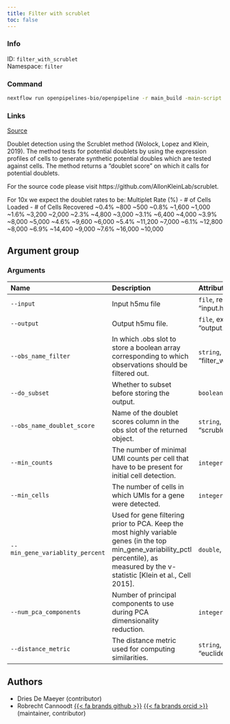 ```yaml
---
title: Filter with scrublet
toc: false
---
```


::: {.column-margin}

### Info

ID: `filter_with_scrublet`  
Namespace: `filter`

### Command

```bash
nextflow run openpipelines-bio/openpipeline -r main_build -main-script target/nextflow/filter/filter_with_scrublet/main.nf --help
```

### Links
[Source](https://github.com/openpipelines-bio/openpipeline/blob/main/src/filter/filter_with_scrublet){.btn-action .btn-sm .btn-info .btn role="button"}
:::

Doublet detection using the Scrublet method (Wolock, Lopez and Klein, 2019).
The method tests for potential doublets by using the expression profiles of
cells to generate synthetic potential doubles which are tested against cells. 
The method returns a "doublet score" on which it calls for potential doublets.

For the source code please visit https://github.com/AllonKleinLab/scrublet.

For 10x we expect the doublet rates to be:
  Multiplet Rate (%) - # of Cells Loaded - # of Cells Recovered
  ~0.4% ~800 ~500
  ~0.8% ~1,600 ~1,000
  ~1.6% ~3,200 ~2,000
  ~2.3% ~4,800 ~3,000
  ~3.1% ~6,400 ~4,000
  ~3.9% ~8,000 ~5,000
  ~4.6% ~9,600 ~6,000
  ~5.4% ~11,200 ~7,000
  ~6.1% ~12,800 ~8,000
  ~6.9% ~14,400 ~9,000
  ~7.6% ~16,000 ~10,000


## Argument group

### Arguments



|Name                            |Description                                                                                                                                                                            |Attributes                                  |
|:-------------------------------|:--------------------------------------------------------------------------------------------------------------------------------------------------------------------------------------|:-------------------------------------------|
|`--input`                       |Input h5mu file                                                                                                                                                                        |`file`, required, example: "input.h5mu"     |
|`--output`                      |Output h5mu file.                                                                                                                                                                      |`file`, example: "output.h5mu"              |
|`--obs_name_filter`             |In which .obs slot to store a boolean array corresponding to which observations should be filtered out.                                                                                |`string`, default: "filter_with_scrublet"   |
|`--do_subset`                   |Whether to subset before storing the output.                                                                                                                                           |`boolean_true`                              |
|`--obs_name_doublet_score`      |Name of the doublet scores column in the obs slot of the returned object.                                                                                                              |`string`, default: "scrublet_doublet_score" |
|`--min_counts`                  |The number of minimal UMI counts per cell that have to be present for initial cell detection.                                                                                          |`integer`, default: 2                       |
|`--min_cells`                   |The number of cells in which UMIs for a gene were detected.                                                                                                                            |`integer`, default: 3                       |
|`--min_gene_variablity_percent` |Used for gene filtering prior to PCA. Keep the most highly variable genes (in the top min_gene_variability_pctl percentile), as measured by the v-statistic [Klein et al., Cell 2015]. |`double`, default: 85                       |
|`--num_pca_components`          |Number of principal components to use during PCA dimensionality reduction.                                                                                                             |`integer`, default: 30                      |
|`--distance_metric`             |The distance metric used for computing similarities.                                                                                                                                   |`string`, default: "euclidean"              |

## Authors

 * Dries De Maeyer  (contributor)
 * Robrecht Cannoodt [{{< fa brands github >}}](https://github.com/rcannood) [{{< fa brands orcid >}}](https://orcid.org/0000-0003-3641-729X) (maintainer, contributor)

